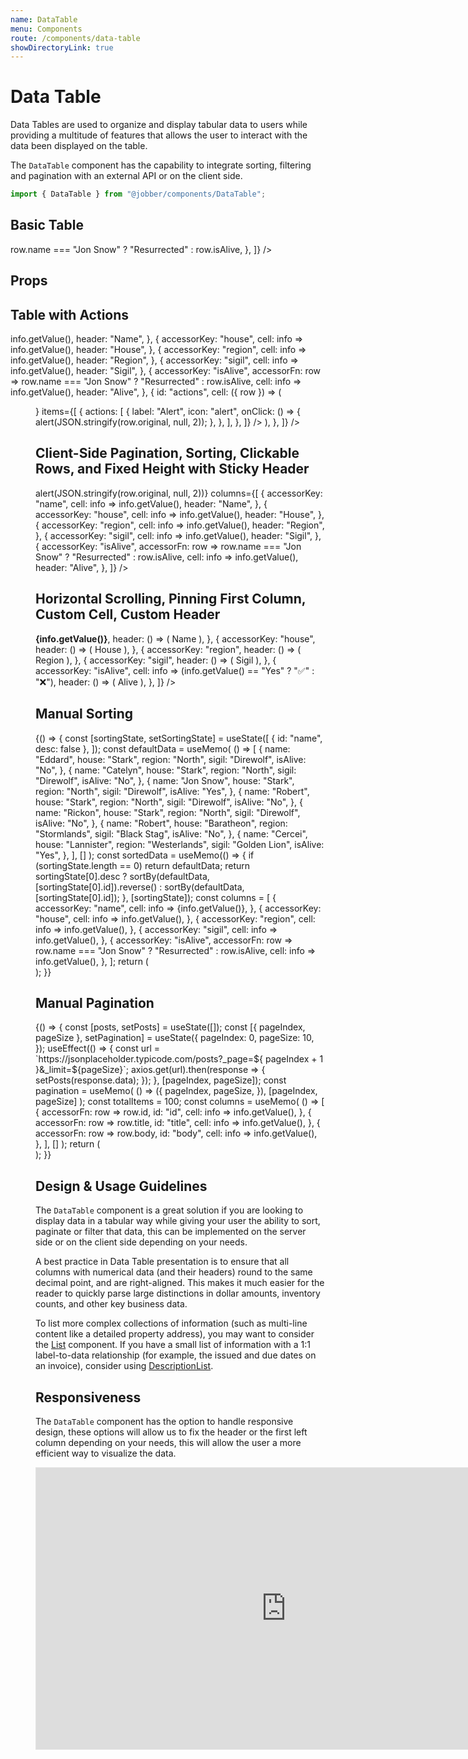 ```yaml
---
name: DataTable
menu: Components
route: /components/data-table
showDirectoryLink: true
---
```



# Data Table

<ComponentStatus stage="pre" responsive="no" accessible="yes" />

Data Tables are used to organize and display tabular data to users while
providing a multitude of features that allows the user to interact with the data
been displayed on the table.

The `DataTable` component has the capability to integrate sorting, filtering and
pagination with an external API or on the client side.

```ts
import { DataTable } from "@jobber/components/DataTable";
```

## Basic Table

<Playground>
  <DataTable
    data={[
      {
        name: "Jon Snow",
        house: "Stark",
        region: "North",
        sigil: "Direwolf",
        isAlive: "Yes",
      },
      {
        name: "Robert",
        house: "Stark",
        region: "North",
        sigil: "Direwolf",
        isAlive: "No",
      },
      {
        name: "Rickon",
        house: "Stark",
        region: "North",
        sigil: "Direwolf",
        isAlive: "No",
      },
      {
        name: "Robert",
        house: "Baratheon",
        region: "Stormlands",
        sigil: "Black Stag",
        isAlive: "No",
      },
      {
        name: "Cercei",
        house: "Lannister",
        region: "Westerlands",
        sigil: "Golden Lion",
        isAlive: "Yes",
      },
    ]}
    columns={[
      {
        accessorKey: "name",
      },
      {
        accessorKey: "house",
      },
      {
        accessorKey: "region",
      },
      {
        accessorKey: "sigil",
      },
      {
        accessorKey: "isAlive",
        accessorFn: row =>
          row.name === "Jon Snow" ? "Resurrected" : row.isAlive,
      },
    ]}
  />
</Playground>

## Props

<Props of={DataTable} />

## Table with Actions

<Playground>
  <DataTable
    data={[
      {
        name: "Jon Snow",
        house: "Stark",
        region: "North",
        sigil: "Direwolf",
        isAlive: "Yes",
      },
      {
        name: "Robert",
        house: "Stark",
        region: "North",
        sigil: "Direwolf",
        isAlive: "No",
      },
      {
        name: "Rickon",
        house: "Stark",
        region: "North",
        sigil: "Direwolf",
        isAlive: "No",
      },
      {
        name: "Robert",
        house: "Baratheon",
        region: "Stormlands",
        sigil: "Black Stag",
        isAlive: "No",
      },
      {
        name: "Cercei",
        house: "Lannister",
        region: "Westerlands",
        sigil: "Golden Lion",
        isAlive: "Yes",
      },
    ]}
    columns={[
      {
        accessorKey: "name",
        cell: info => info.getValue(),
        header: "Name",
      },
      {
        accessorKey: "house",
        cell: info => info.getValue(),
        header: "House",
      },
      {
        accessorKey: "region",
        cell: info => info.getValue(),
        header: "Region",
      },
      {
        accessorKey: "sigil",
        cell: info => info.getValue(),
        header: "Sigil",
      },
      {
        accessorKey: "isAlive",
        accessorFn: row =>
          row.name === "Jon Snow" ? "Resurrected" : row.isAlive,
        cell: info => info.getValue(),
        header: "Alive",
      },
      {
        id: "actions",
        cell: ({ row }) => (
          <Menu
            activator={
              <Button
                variation="subtle"
                type="tertiary"
                icon="more"
                aria-label="more"
              />
            }
            items={[
              {
                actions: [
                  {
                    label: "Alert",
                    icon: "alert",
                    onClick: () => {
                      alert(JSON.stringify(row.original, null, 2));
                    },
                  },
                ],
              },
            ]}
          />
        ),
      },
    ]}
  />
</Playground>

## Client-Side Pagination, Sorting, Clickable Rows, and Fixed Height with Sticky Header

<Playground>
  <DataTable
    height={400}
    stickyHeader
    data={[
      {
        name: "Eddard",
        house: "Stark",
        region: "North",
        sigil: "Direwolf",
        isAlive: "No",
      },
      {
        name: "Catelyn",
        house: "Stark",
        region: "North",
        sigil: "Direwolf",
        isAlive: "No",
      },
      {
        name: "Jon Snow",
        house: "Stark",
        region: "North",
        sigil: "Direwolf",
        isAlive: "Yes",
      },
      {
        name: "Robert",
        house: "Stark",
        region: "North",
        sigil: "Direwolf",
        isAlive: "No",
      },
      {
        name: "Rickon",
        house: "Stark",
        region: "North",
        sigil: "Direwolf",
        isAlive: "No",
      },
      {
        name: "Robert",
        house: "Baratheon",
        region: "Stormlands",
        sigil: "Black Stag",
        isAlive: "No",
      },
      {
        name: "Cercei",
        house: "Lannister",
        region: "Westerlands",
        sigil: "Golden Lion",
        isAlive: "Yes",
      },
      {
        name: "Sansa",
        house: "Stark",
        region: "North",
        sigil: "Direwolf",
        isAlive: "Yes",
      },
      {
        name: "Arya",
        house: "Stark",
        region: "North",
        sigil: "Direwolf",
        isAlive: "Yes",
      },
      {
        name: "Bran",
        house: "Stark",
        region: "North",
        sigil: "Direwolf",
        isAlive: "Yes",
      },
      {
        name: "Joffrey",
        house: "Baratheon",
        region: "Stormlands",
        sigil: "Black Stag",
        isAlive: "No",
      },
      {
        name: "Myrcella",
        house: "Baratheon",
        region: "Stormlands",
        sigil: "Black Stag",
        isAlive: "Yes",
      },
      {
        name: "Tommen",
        house: "Baratheon",
        region: "Stormlands",
        sigil: "Black Stag",
        isAlive: "Yes",
      },
    ]}
    pagination={{ manualPagination: false, itemsPerPage: [10, 20, 30] }}
    sorting={{ manualSorting: false }}
    onRowClick={row => alert(JSON.stringify(row.original, null, 2))}
    columns={[
      {
        accessorKey: "name",
        cell: info => info.getValue(),
        header: "Name",
      },
      {
        accessorKey: "house",
        cell: info => info.getValue(),
        header: "House",
      },
      {
        accessorKey: "region",
        cell: info => info.getValue(),
        header: "Region",
      },
      {
        accessorKey: "sigil",
        cell: info => info.getValue(),
        header: "Sigil",
      },
      {
        accessorKey: "isAlive",
        accessorFn: row =>
          row.name === "Jon Snow" ? "Resurrected" : row.isAlive,
        cell: info => info.getValue(),
        header: "Alive",
      },
    ]}
  />
</Playground>

## Horizontal Scrolling, Pinning First Column, Custom Cell, Custom Header

<Playground>
  <div style={{ maxWidth: 390 }}>
    <DataTable
      data={[
        {
          name: "Jon Snow",
          house: "Stark",
          region: "North",
          sigil: "Direwolf",
          isAlive: "Yes",
        },
        {
          name: "Robert",
          house: "Stark",
          region: "North",
          sigil: "Direwolf",
          isAlive: "No",
        },
        {
          name: "Rickon",
          house: "Stark",
          region: "North",
          sigil: "Direwolf",
          isAlive: "No",
        },
        {
          name: "Robert",
          house: "Baratheon",
          region: "Stormlands",
          sigil: "Black Stag",
          isAlive: "No",
        },
        {
          name: "Cercei",
          house: "Lannister",
          region: "Westerlands",
          sigil: "Golden Lion",
          isAlive: "Yes",
        },
      ]}
      pinFirstColumn
      columns={[
        {
          accessorKey: "name",
          cell: info => <strong>{info.getValue()}</strong>,
          header: () => (
            <span style={{ color: "var(--color-green)" }}>Name</span>
          ),
        },
        {
          accessorKey: "house",
          header: () => (
            <span style={{ color: "var(--color-green)" }}>House</span>
          ),
        },
        {
          accessorKey: "region",
          header: () => (
            <span style={{ color: "var(--color-green)" }}>Region</span>
          ),
        },
        {
          accessorKey: "sigil",
          header: () => (
            <span style={{ color: "var(--color-green)" }}>Sigil</span>
          ),
        },
        {
          accessorKey: "isAlive",
          cell: info => (info.getValue() == "Yes" ? "✅" : "❌"),
          header: () => (
            <span style={{ color: "var(--color-green)" }}>Alive</span>
          ),
        },
      ]}
    />
  </div>
</Playground>

## Manual Sorting

<Playground>
  {() => {
    const [sortingState, setSortingState] = useState([
      { id: "name", desc: false },
    ]);
    const defaultData = useMemo(
      () => [
        {
          name: "Eddard",
          house: "Stark",
          region: "North",
          sigil: "Direwolf",
          isAlive: "No",
        },
        {
          name: "Catelyn",
          house: "Stark",
          region: "North",
          sigil: "Direwolf",
          isAlive: "No",
        },
        {
          name: "Jon Snow",
          house: "Stark",
          region: "North",
          sigil: "Direwolf",
          isAlive: "Yes",
        },
        {
          name: "Robert",
          house: "Stark",
          region: "North",
          sigil: "Direwolf",
          isAlive: "No",
        },
        {
          name: "Rickon",
          house: "Stark",
          region: "North",
          sigil: "Direwolf",
          isAlive: "No",
        },
        {
          name: "Robert",
          house: "Baratheon",
          region: "Stormlands",
          sigil: "Black Stag",
          isAlive: "No",
        },
        {
          name: "Cercei",
          house: "Lannister",
          region: "Westerlands",
          sigil: "Golden Lion",
          isAlive: "Yes",
        },
      ],
      []
    );
    const sortedData = useMemo(() => {
      if (sortingState.length == 0) return defaultData;
      return sortingState[0].desc
        ? sortBy(defaultData, [sortingState[0].id]).reverse()
        : sortBy(defaultData, [sortingState[0].id]);
    }, [sortingState]);
    const columns = [
      {
        accessorKey: "name",
        cell: info => <span>{info.getValue()}</span>,
      },
      {
        accessorKey: "house",
        cell: info => info.getValue(),
      },
      {
        accessorKey: "region",
        cell: info => info.getValue(),
      },
      {
        accessorKey: "sigil",
        cell: info => info.getValue(),
      },
      {
        accessorKey: "isAlive",
        accessorFn: row =>
          row.name === "Jon Snow" ? "Resurrected" : row.isAlive,
        cell: info => info.getValue(),
      },
    ];
    return (
      <div>
        <DataDump label="Sorting State" data={sortingState} defaultOpen />
        <DataTable
          data={sortedData}
          columns={columns}
          sorting={{
            manualSorting: true,
            state: sortingState,
            onSortingChange: setSortingState,
            enableSortingRemoval: true,
          }}
        />
      </div>
    );
  }}
</Playground>

## Manual Pagination

<Playground>
  {() => {
    const [posts, setPosts] = useState([]);
    const [{ pageIndex, pageSize }, setPagination] = useState({
      pageIndex: 0,
      pageSize: 10,
    });
    useEffect(() => {
      const url = `https://jsonplaceholder.typicode.com/posts?_page=${
        pageIndex + 1
      }&_limit=${pageSize}`;
      axios.get(url).then(response => {
        setPosts(response.data);
      });
    }, [pageIndex, pageSize]);
    const pagination = useMemo(
      () => ({
        pageIndex,
        pageSize,
      }),
      [pageIndex, pageSize]
    );
    const totalItems = 100;
    const columns = useMemo(
      () => [
        {
          accessorFn: row => row.id,
          id: "id",
          cell: info => info.getValue(),
        },
        {
          accessorFn: row => row.title,
          id: "title",
          cell: info => info.getValue(),
        },
        {
          accessorFn: row => row.body,
          id: "body",
          cell: info => info.getValue(),
        },
      ],
      []
    );
    return (
      <div>
        <DataTable
          data={posts}
          columns={columns}
          pagination={{
            manualPagination: true,
            onPaginationChange: setPagination,
            pageCount: Math.ceil(totalItems / pageSize),
            totalItems,
            state: pagination,
          }}
          height={400}
          stickyHeader
        />
      </div>
    );
  }}
</Playground>

## Design & Usage Guidelines

The `DataTable` component is a great solution if you are looking to display data
in a tabular way while giving your user the ability to sort, paginate or filter
that data, this can be implemented on the server side or on the client side
depending on your needs.

A best practice in Data Table presentation is to ensure that all columns with
numerical data (and their headers) round to the same decimal point, and are
right-aligned. This makes it much easier for the reader to quickly parse large
distinctions in dollar amounts, inventory counts, and other key business data.

To list more complex collections of information (such as multi-line content like
a detailed property address), you may want to consider the
[List](https://atlantis.getjobber.com/components/list) component. If you have a
small list of information with a 1:1 label-to-data relationship (for example,
the issued and due dates on an invoice), consider using
[DescriptionList](https://atlantis.getjobber.com/components/description-list).

## Responsiveness

The `DataTable` component has the option to handle responsive design, these
options will allow us to fix the header or the first left column depending on
your needs, this will allow the user a more efficient way to visualize the data.

<iframe
  style="border: 1px solid rgba(0, 0, 0, 0.1);"
  width="800"
  height="450"
  src="https://www.figma.com/embed?embed_host=share&url=https%3A%2F%2Fwww.figma.com%2Ffile%2F3BXCXXD9glMtj8RAHjXiQC%2FDesign-System-Contribution-TEMPLATE%3Fnode-id%3D332%253A5526"
  allowfullscreen
></iframe>

<!--
  Insert a Figma mockup from the [Design System Contribution template](https://www.figma.com/file/3BXCXXD9glMtj8RAHjXiQC/Design-System-Contribution-TEMPLATE?node-id=26%3A2)
  that conveys the visual design of the component, with variants and state accounted for.
  Consider progressive enhancement; might this rely on newer browser features that aren’t
  widely supported yet?
-->
